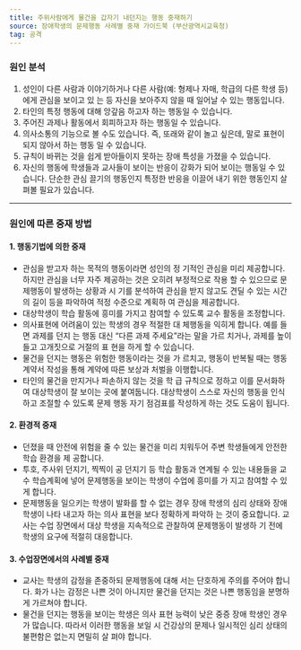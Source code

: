 ```yaml
---
title: 주위사람에게 물건을 갑자기 내던지는 행동 중재하기
source: 장애학생의 문제행동 사례별 중재 가이드북 (부산광역시교육청)
tag: 공격
---
```


### 원인 분석
1. 성인이 다른 사람과 이야기하거나 다른 사람(예: 형제나 자매, 학급의 다른 학생 등)에게 관심을 보이고 있
는 등 자신을 보아주지 않을 때 일어날 수 있는 행동입니다.
2. 타인의 특정 행동에 대해 앙갚음 하고자 하는 행동일 수 있습니다. 
3. 주어진 과제나 활동에서 회피하고자 하는 행동일 수 있습니다. 
4. 의사소통의 기능으로 볼 수도 있습니다. 즉, 또래와 같이 놀고 싶은데, 말로 표현이 되지 않아서 하는 행동
일 수 있습니다. 
5. 규칙이 바뀌는 것을 쉽게 받아들이지 못하는 장애 특성을 가졌을 수 있습니다. 
6. 자신의 행동에 학생들과 교사들이 보이는 반응이 강화가 되어 보이는 행동일 수 있습니다. 단순한 관심 
끌기의 행동인지 특정한 반응을 이끌어 내기 위한 행동인지 살펴볼 필요가 있습니다. 
___
### 원인에 따른 중재 방법

#### 1. 행동기법에 의한 중재
* 관심을 받고자 하는 목적의 행동이라면 성인의 정
기적인 관심을 미리 제공합니다. 하지만 관심을 
너무 자주 제공하는 것은 오히려 부정적으로 작용
할 수 있으므로 문제행동이 발생하는 상황과 시
기를 분석하여 관심을 받지 않고도 견딜 수 있는 
시간의 길이 등을 파악하여 적정 수준으로 계획하
여 관심을 제공합니다. 
* 대상학생이 학습 활동에 흥미를 가지고 참여할 수 
있도록 교수 활동을 조정합니다. 
* 의사표현에 어려움이 있는 학생의 경우 적절한 대
체행동을 익히게 합니다. 예를 들면 과제를 던지
는 행동 대신 “다른 과제 주세요”라는 말을 가르
치거나, 과제를 높이 들고 고개짓으로 거절의 표
현을 하게 할 수 있습니다. 
* 물건을 던지는 행동은 위험한 행동이라는 것을 가
르치고, 행동이 반복될 때는 행동계약서 작성을 
통해 계약에 따른 보상과 처벌을 이행합니다. 
* 타인의 물건을 만지거나 파손하지 않는 것을 학
급 규칙으로 정하고 이를 문서화하여 대상학생이 
잘 보이는 곳에 붙여둡니다. 대상학생이 스스로 
자신의 행동을 인식하고 조절할 수 있도록 문제
행동 자기 점검표를 작성하게 하는 것도 도움이 
됩니다. 
#### 2. 환경적 중재
* 던졌을 때 안전에 위험을 줄 수 있는 물건을 미리 
치워두어 주변 학생들에게 안전한 학습 환경을 제
공합니다.
* 투호, 주사위 던지기, 찍찍이 공 던지기 등 학습 
활동과 연계될 수 있는 내용들을 교수 학습계획에 
넣어 문제행동을 보이는 학생이 수업에 흥미를 가
지고 참여할 수 있게 합니다. 
* 문제행동을 일으키는 학생이 발화를 할 수 없는 
경우 장애 학생의 심리 상태와 장애 학생이 나타
내고자 하는 의사 표현을 보다 정확하게 파악하
는 것이 중요합니다. 교사는 수업 장면에서 대상
학생을 지속적으로 관찰하여 문제행동이 발생하
기 전에 학생의 요구에 적절히 대응합니다. 
#### 3. 수업장면에서의 사례별 중재
* 교사는 학생의 감정을 존중하되 문제행동에 대해
서는 단호하게 주의를 주어야 합니다. 화가 나는 
감정은 나쁜 것이 아니지만 물건을 던지는 것은 
나쁜 행동임을 분명하게 가르쳐야 합니다. 
* 물건을 던지는 행동을 보이는 학생은 의사 표현 
능력이 낮은 중증 장애 학생인 경우가 많습니다. 
따라서 이러한 행동을 보일 시 건강상의 문제나 
일시적인 심리 상태의 불편함은 없는지 면밀히 살
펴야 합니다.